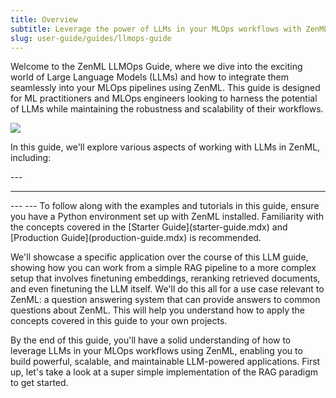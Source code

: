 ---
title: Overview
subtitle: Leverage the power of LLMs in your MLOps workflows with ZenML.
slug: user-guide/guides/llmops-guide
---


Welcome to the ZenML LLMOps Guide, where we dive into the exciting world of Large Language Models (LLMs) and how to integrate them seamlessly into your MLOps pipelines using ZenML. This guide is designed for ML practitioners and MLOps engineers looking to harness the potential of LLMs while maintaining the robustness and scalability of their workflows.
<Frame caption="ZenML simplifies the development and deployment of LLM-powered MLOps pipelines.">
  <img src="../../_assets/user-guide/llms.png" />
</Frame>


In this guide, we'll explore various aspects of working with LLMs in ZenML, including:

<Card title="RAG with ZenML" icon="robot" href="llmops-guide/rag-with-zenml.mdx" horizontal/>
<CardGroup cols={2}>
  <Card title="RAG in 85 lines of code" icon="code" href="llmops-guide/rag-with-zenml/rag-85-loc.mdx" horizontal/>
  <Card title="Understanding RAG" icon="book" href="llmops-guide/rag-with-zenml/understanding-rag.mdx" horizontal/>
  <Card title="Data ingestion and preprocessing" icon="database" href="llmops-guide/rag-with-zenml/data-ingestion.mdx" horizontal/>
  <Card title="Embeddings generation" icon="vector-square" href="llmops-guide/rag-with-zenml/embeddings-generation.mdx" horizontal/>
  <Card title="Storing embeddings in a vector database" icon="server" href="llmops-guide/rag-with-zenml/storing-embeddings-in-a-vector-database.mdx" horizontal/>
  <Card title="Basic RAG inference pipeline" icon="diagram-project" href="llmops-guide/rag-with-zenml/basic-rag-inference-pipeline.mdx" horizontal/>
</CardGroup>
---
<Card title="Evaluation and metrics" icon="chart-line" href="llmops-guide/evaluation.mdx" horizontal/>
<CardGroup cols={2}>
  <Card title="Evaluation in 65 lines of code" icon="code" href="llmops-guide/evaluation/evaluation-in-65-loc.mdx" horizontal/>
  <Card title="Retrieval evaluation" icon="magnifying-glass" href="llmops-guide/evaluation/retrieval.mdx" horizontal/>
  <Card title="Generation evaluation" icon="wand-magic-sparkles" href="llmops-guide/evaluation/generation.mdx" horizontal/>
  <Card title="Evaluation in practice" icon="flask" href="llmops-guide/evaluation/evaluation-in-practice.mdx" horizontal/>
</CardGroup>

---
<Card title="Reranking for better retrieval" icon="ranking-star" href="llmops-guide/reranking.mdx" horizontal/>

<CardGroup cols={2}>
  <Card title="Understanding reranking" icon="book" href="llmops-guide/reranking/understanding-reranking.mdx" horizontal/>
  <Card title="Implementing reranking in ZenML" icon="code" href="llmops-guide/reranking/implementing-reranking.mdx" horizontal/>
  <Card title="Evaluating reranking performance" icon="chart-line" href="llmops-guide/reranking/evaluating-reranking-performance.mdx" horizontal/>
</CardGroup>
---
<Card title="Improve retrieval by finetuning embeddings" icon="bullseye-arrow" href="llmops-guide/finetuning-embeddings.mdx"horizontal/>
<CardGroup cols={2}>
  <Card title="Synthetic data generation" icon="robot" href="llmops-guide/finetuning-embeddings/synthetic-data-generation.mdx" horizontal/>
  <Card title="Finetuning embeddings with Sentence Transformers" icon="brain" href="llmops-guide/finetuning-embeddings/finetuning-embeddings-with-sentence-transformers.mdx" horizontal/>
  <Card title="Evaluating finetuned embeddings" icon="chart-line" href="llmops-guide/finetuning-embeddings/evaluating-finetuned-embeddings.mdx" horizontal/>
</CardGroup>
---
<Card title="Finetuning LLMs with ZenML" icon="brain" href="llmops-guide/finetuning-llms.mdx" horizontal/>
To follow along with the examples and tutorials in this guide, ensure you have a Python environment set up with ZenML installed. Familiarity with the concepts covered in the [Starter Guide](starter-guide.mdx) and [Production Guide](production-guide.mdx) is recommended.

We'll showcase a specific application over the course of this LLM guide, showing how you can work from a simple RAG pipeline to a more complex setup that involves finetuning embeddings, reranking retrieved documents, and even finetuning the LLM itself. We'll do this all for a use case relevant to ZenML: a question answering system that can provide answers to common questions about ZenML. This will help you understand how to apply the concepts covered in this guide to your own projects.

By the end of this guide, you'll have a solid understanding of how to leverage LLMs in your MLOps workflows using ZenML, enabling you to build powerful, scalable, and maintainable LLM-powered applications. First up, let's take a look at a super simple implementation of the RAG paradigm to get started.
